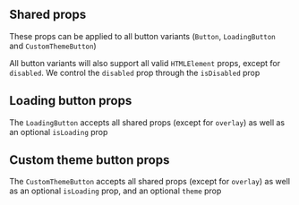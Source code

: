 
## Shared props

These props can be applied to all button variants (`Button`, `LoadingButton` and `CustomThemeButton`)

<PropsTable heading="" props={SharedProps} />

All button variants will also support all valid `HTMLElement` props, except for `disabled`. We control the `disabled` prop through the `isDisabled` prop

## Loading button props

The `LoadingButton` accepts all shared props (except for `overlay`) as well as an optional `isLoading` prop

<PropsTable heading="" props={LoadingButtonProps} />

## Custom theme button props

The `CustomThemeButton` accepts all shared props (except for `overlay`) as well as an optional `isLoading` prop, and an optional `theme` prop

<PropsTable heading="" props={CustomThemeButtonProps} />


